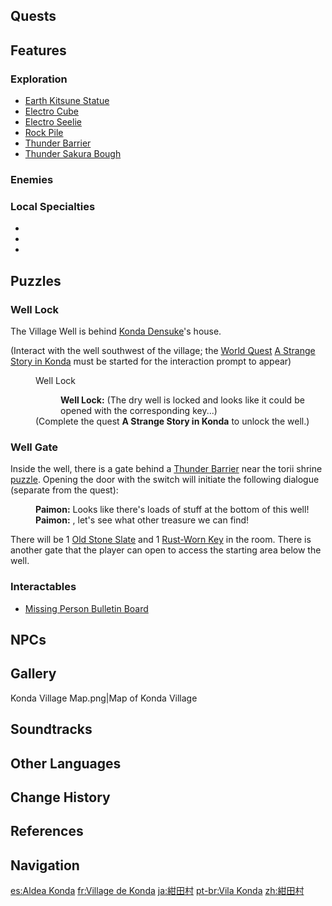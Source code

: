 {{Location Infobox
|image        = Konda Village.png
|type         = Subarea
|region       = Inazuma
|area         = Narukami Island
}}
{{Description|The simple and peaceful Konda Village has long been the premier place for the Shogunate's dye production purposes.<br>But due to the [[Sakoku Decree]] and war, this village seems to have aged prematurely...|[[Expedition]] description}}
{{Location Intro|{{Lang|'''Konda Village'''|ja=紺田村|ja_rm=Konda-mura}}|description=<p>A quaint village, it is known for its signature dish, [[Konda Cuisine]].</p>}}
<!--
==Points of Interest==
{{Locations by Category Table
|type = Points of Interest
}}
-->
==Quests==
{{Quests by Category List|heo=1}}

==Features==
===Exploration===
*[[Earth Kitsune Statue]]
*[[Electro Cube]]
*[[Electro Seelie]]
*[[Rock Pile]]
*[[Thunder Barrier]]
*[[Thunder Sakura Bough]]

===Enemies===
{{Column|2| {{Enemy List|Crackling Axe Mitachurl;Electro Hilichurl Grenadier;Electro Slime;Electro Samachurl;Hilichurl;Hilichurl Fighter;Nobushi: Hitsukeban;Nobushi: Jintouban;Treasure Hoarders: Scout;Treasure Hoarders: Electro Potioneer;Treasure Hoarders: Pyro Potioneer}}
}}

===Local Specialties===
*{{Item|Naku Weed}}
*{{Item|Onikabuto}}
*{{Item|Sakura Bloom}}

==Puzzles==
===Well Lock===
The Village Well is behind [[Konda Densuke]]'s house.
{{Dialogue Start}}
;(Interact with the well southwest of the village; the [[World Quest]] [[A Strange Story in Konda]] must be started for the interaction prompt to appear)
:{{DIcon}} Well Lock
::'''Well Lock:''' (The dry well is locked and looks like it could be opened with the corresponding key...)
:;(Complete the quest '''A Strange Story in Konda''' to unlock the well.)
{{Dialogue End}}

===Well Gate===
Inside the well, there is a gate behind a [[Thunder Barrier]] near the torii shrine [[A Strange Story in Konda#Puzzle|puzzle]]. Opening the door with the switch will initiate the following dialogue (separate from the quest):
{{Dialogue Start}}
:'''Paimon:''' Looks like there's loads of stuff at the bottom of this well!
:'''Paimon:''' {{Traveler}}<!--username-->, let's see what other treasure we can find!
{{Dialogue End}}
There will be 1 [[Old Stone Slate]] and 1 [[Rust-Worn Key]] in the room. There is another gate that the player can open to access the starting area below the well.

===Interactables===
* [[Missing Person Bulletin Board]]

==NPCs==
{{column|2|
* [[Konda Densuke]] &mdash; Village Chief
* [[Futaba]]
* [[Imatani Saburou]]
* [[Saimon Eri]]
* [[Saimon Katsumi]]
* [[Saimon Jirou]] (after completing [[The Farmer's Treasure]])
* [[Takeru]]
* [[Tejima]]
* [[Yasuda]]
* [[Shinozuka]]
}}

==Gallery==
<gallery>
Konda Village Map.png|Map of Konda Village
</gallery>

==Soundtracks==
{{Soundtracks by Category Table|type=location}}

==Other Languages==
{{Other Languages
|en      = Konda Village
|zhs     = 绀田村
|zhs_rm  = Gàntián-cūn
|zht     = 紺田村
|zht_rm  = Gàntián-cūn
|zh_tl   = Konda Village{{Sino|zh|ja}}
|ja      = {{Rubi|紺|こん|田|だ|村|むら}}
|ja_rm   = Konda-mura<ref>[[Map]], Label: Konda Village (Japanese)</ref>
|ja_tl   = Konda Village
|ja_note = "Konda" literally means "Navy Blue {{w|Field (agriculture)|Field}}."
|ko      = 콘다 마을
|ko_tl   = Konda Village
|es      = Aldea Konda
|es_tl   = Konda Village
|fr      = Village de Konda
|fr_tl   = Konda Village
|ru      = Деревня Конда
|ru_tl   = Konda Village
|th      = Konda Village
|vi      = Làng Konda
|vi_tl   = Konda Village
|de      = Dorf Konda
|de_tl   = Village Konda
|id      = Konda Village
|pt      = Vila Konda
|pt_tl   = Konda Village
|tr      = Konda Köyü
|tr_tl   = Konda Village
|it      = Villagio di Konda
|it_tl   = Konda Village
}}

==Change History==
{{Change History|2.0}}

==References==
{{Reflist}}

==Navigation==
{{Area Navbox|Inazuma}}

[[es:Aldea Konda]]
[[fr:Village de Konda]]
[[ja:紺田村]]
[[pt-br:Vila Konda]]
[[zh:紺田村]]
